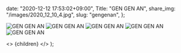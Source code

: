 
  date: "2020-12-12 17:53:02+09:00",
  Title: "GEN GEN AN",
  share_img: "/images/2020_12_10_4.jpg",
  slug: "gengenan",
};

![GEN GEN AN](/images/2020_12_10_1.jpg)
![GEN GEN AN](/images/2020_12_10_2.jpg)
![GEN GEN AN](/images/2020_12_10_3.jpg)
![GEN GEN AN](/images/2020_12_10_4.jpg)
![GEN GEN AN](/images/2020_12_10_5.jpg)

  <>
    <Head>
      <title>{meta.Title} | 異郷好実</title>
    </Head>
    <PostLayout meta={meta}>{children}</PostLayout>
  </>
);
